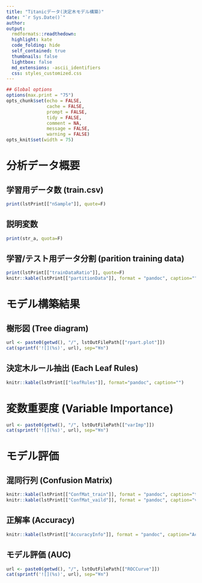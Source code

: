 ---
title: "Titanicデータ(決定木モデル構築)"
date: "`r Sys.Date()`"
author: 
output:
  rmdformats::readthedown:
  highlight: kate
  code_folding: hide
  self_contained: true
  thumbnails: false
  lightbox: false
  md_extensions: -ascii_identifiers
  css: styles_customized.css
---
  
```{r knitr_init, echo=FALSE, results="asis", cache=FALSE}
## Global options
options(max.print = "75")
opts_chunk$set(echo = FALSE,
               cache = FALSE,
               prompt = FALSE,
               tidy = FALSE,
               comment = NA,
               message = FALSE,
               warning = FALSE)
opts_knit$set(width = 75)
```


# 分析データ概要

## 学習用データ数 (train.csv)
```{r results="asis", echo=F}
print(lstPrint[["nSample"]], quote=F)
```

    
## 説明変数
```{r results="asis", echo=F}
print(str_a, quota=F)
```

    
## 学習/テスト用データ分割 (parition training data)
```{r results="asis", echo=F}
print(lstPrint[["trainDataRatio"]], quote=F)
knitr::kable(lstPrint[["partitionData"]], format = "pandoc", caption="")
```


# モデル構築結果

## 樹形図 (Tree diagram)
```{r results="asis", echo=F}
url <- paste0(getwd(), "/", lstOutFilePath[["rpart.plot"]])
cat(sprintf('![](%s)', url), sep="¥n")
```

  
## 決定木ルール抽出 (Each Leaf Rules)
```{r results="asis", echo=F}
knitr::kable(lstPrint[["leafRules"]], format="pandoc", caption="")
```


# 変数重要度 (Variable Importance)
```{r results="asis", echo=F}
url <- paste0(getwd(), "/", lstOutFilePath[["varImp"]])
cat(sprintf('![](%s)', url), sep="¥n")
```



# モデル評価

## 混同行列 (Confusion Matrix)
```{r results="asis", echo=F}
knitr::kable(lstPrint[["ConfMat_train"]], format = "pandoc", caption="train data")
knitr::kable(lstPrint[["ConfMat_vaild"]], format = "pandoc", caption="vaild data")
```


## 正解率 (Accuracy)
```{r results="asis", echo=F}
knitr::kable(lstPrint[["AccuracyInfo"]], format = "pandoc", caption="Accuracy")
```


## モデル評価 (AUC)
```{r results="asis", echo=F}
url <- paste0(getwd(), "/", lstOutFilePath[["ROCCurve"]])
cat(sprintf('![](%s)', url), sep="¥n")
```

